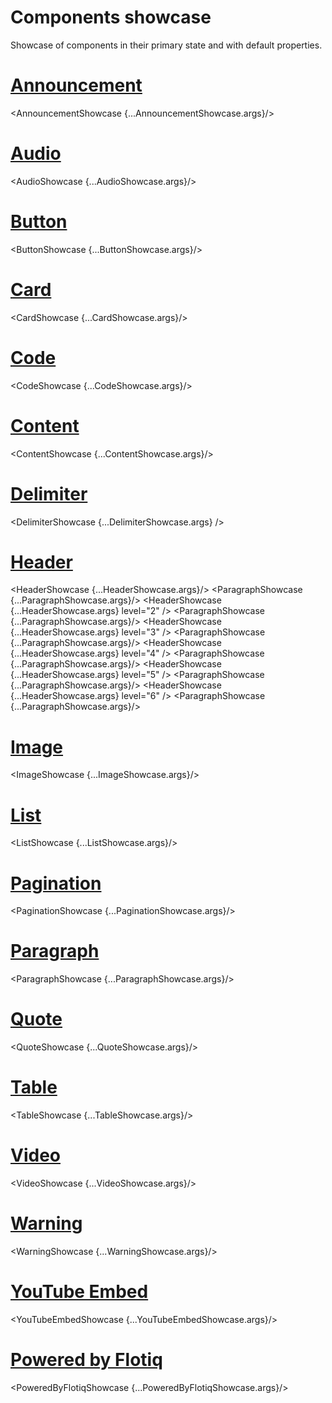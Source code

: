 


<Meta title="Showcase" />

# Components showcase

Showcase of components in their primary state and with default properties.

# [Announcement](?path=/story/flotiq-components-announcement--base)
<AnnouncementShowcase {...AnnouncementShowcase.args}/>

<Divider/>

# [Audio](?path=/story/flotiq-components-audio--base)
<AudioShowcase {...AudioShowcase.args}/>

<Divider/>

# [Button](?path=/story/flotiq-components-button--primary)
<ButtonShowcase {...ButtonShowcase.args}/>

<Divider/>

# [Card](?path=/story/flotiq-components-card--standard)
<CardShowcase {...CardShowcase.args}/>

<Divider/>

# [Code](?path=/story/flotiq-components-code--base)
<CodeShowcase {...CodeShowcase.args}/>

<Divider/>

# [Content](?path=/story/flotiq-components-content--base)
<ContentShowcase {...ContentShowcase.args}/>

<Divider/>

# [Delimiter](?path=/story/flotiq-components-delimiter--primary)
<DelimiterShowcase {...DelimiterShowcase.args} />

<Divider/>

# [Header](?path=/story/flotiq-components-header--level-1)
<HeaderShowcase {...HeaderShowcase.args}/>
<ParagraphShowcase {...ParagraphShowcase.args}/>
<HeaderShowcase {...HeaderShowcase.args} level="2" />
<ParagraphShowcase {...ParagraphShowcase.args}/>
<HeaderShowcase {...HeaderShowcase.args} level="3" />
<ParagraphShowcase {...ParagraphShowcase.args}/>
<HeaderShowcase {...HeaderShowcase.args} level="4" />
<ParagraphShowcase {...ParagraphShowcase.args}/>
<HeaderShowcase {...HeaderShowcase.args} level="5" />
<ParagraphShowcase {...ParagraphShowcase.args}/>
<HeaderShowcase {...HeaderShowcase.args} level="6" />
<ParagraphShowcase {...ParagraphShowcase.args}/>

<Divider/>

# [Image](?path=/story/flotiq-components-image--base)
<ImageShowcase {...ImageShowcase.args}/>

<Divider/>

# [List](?path=/story/flotiq-components-list--unordered)
<ListShowcase {...ListShowcase.args}/>

<Divider/>

# [Pagination](?path=/story/flotiq-components-pagination--primary)
<PaginationShowcase {...PaginationShowcase.args}/>

<Divider/>

# [Paragraph](?path=/story/flotiq-components-paragraph--base)
<ParagraphShowcase {...ParagraphShowcase.args}/>

<Divider/>

# [Quote](?path=/story/flotiq-components-quote--primary)
<QuoteShowcase {...QuoteShowcase.args}/>

<Divider/>

# [Table](?path=/story/flotiq-components-table--base)
<TableShowcase {...TableShowcase.args}/>

<Divider/>

# [Video](?path=/story/flotiq-components-video--base)
<VideoShowcase {...VideoShowcase.args}/>

<Divider/>

# [Warning](?path=/story/flotiq-components-warning--base)
<WarningShowcase {...WarningShowcase.args}/>

<Divider/>

# [YouTube Embed](?path=/story/flotiq-components-youtube-embed--base)
<YouTubeEmbedShowcase {...YouTubeEmbedShowcase.args}/>

<Divider/>

# [Powered by Flotiq](?path=/story/powered-by-flotiq--primary)
<PoweredByFlotiqShowcase {...PoweredByFlotiqShowcase.args}/>

<Divider/>
